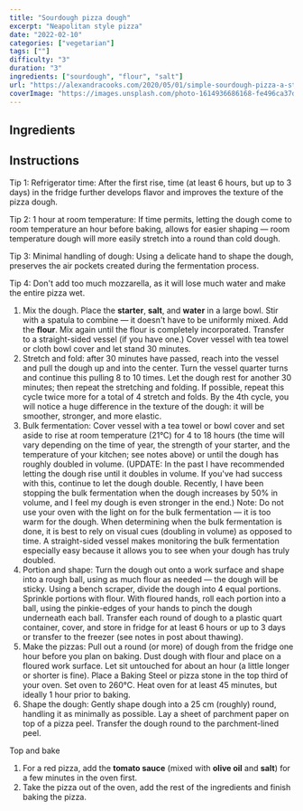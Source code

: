 ---
title: "Sourdough pizza dough"
excerpt: "Neapolitan style pizza"
date: "2022-02-10"
categories: ["vegetarian"]
tags: [""]
difficulty: "3"
duration: "3"
ingredients: ["sourdough", "flour", "salt"]
url: "https://alexandracooks.com/2020/05/01/simple-sourdough-pizza-a-step-by-step-guide/"
coverImage: "https://images.unsplash.com/photo-1614936686168-fe496ca37dc3?ixlib=rb-1.2.1&ixid=MnwxMjA3fDB8MHxwaG90by1wYWdlfHx8fGVufDB8fHx8&auto=format&fit=crop&w=700&q=72"
---

## Ingredients

<ul>
  <Ingredient v="375" t="g" i="water" />
  <Ingredient v="100" t="g" i="sourdough starter, active and bubbly" />
  <Ingredient v="10" t="g" i="salt" />
  <Ingredient v="500" t="g" i="all-purpose flour" />
</ul>

## Instructions

Tip 1: Refrigerator time: After the first rise, time (at least 6 hours, but up to 3 days) in the fridge further develops flavor and improves the texture of the pizza dough.

Tip 2: 1 hour at room temperature: If time permits, letting the dough come to room temperature an hour before baking, allows for easier shaping — room temperature dough will more easily stretch into a round than cold dough.

Tip 3: Minimal handling of dough: Using a delicate hand to shape the dough, preserves the air pockets created during the fermentation process.

Tip 4: Don't add too much mozzarella, as it will lose much water and make the entire pizza wet.

1. Mix the dough. Place the **starter**, **salt**, and **water** in a large bowl. Stir with a spatula to combine — it doesn't have to be uniformly mixed. Add the **flour**. Mix again until the flour is completely incorporated. Transfer to a straight-sided vessel (if you have one.) Cover vessel with tea towel or cloth bowl cover and let stand 30 minutes.
2. Stretch and fold: after 30 minutes have passed, reach into the vessel and pull the dough up and into the center. Turn the vessel quarter turns and continue this pulling 8 to 10 times. Let the dough rest for another 30 minutes; then repeat the stretching and folding. If possible, repeat this cycle twice more for a total of 4 stretch and folds. By the 4th cycle, you will notice a huge difference in the texture of the dough: it will be smoother, stronger, and more elastic.
3. Bulk fermentation: Cover vessel with a tea towel or bowl cover and set aside to rise at room temperature (21°C) for 4 to 18 hours (the time will vary depending on the time of year, the strength of your starter, and the temperature of your kitchen; see notes above) or until the dough has roughly doubled in volume. (UPDATE: In the past I have recommended letting the dough rise until it doubles in volume. If you've had success with this, continue to let the dough double. Recently, I have been stopping the bulk fermentation when the dough increases by 50% in volume, and I feel my dough is even stronger in the end.) Note: Do not use your oven with the light on for the bulk fermentation — it is too warm for the dough. When determining when the bulk fermentation is done, it is best to rely on visual cues (doubling in volume) as opposed to time. A straight-sided vessel makes monitoring the bulk fermentation especially easy because it allows you to see when your dough has truly doubled.
4. Portion and shape: Turn the dough out onto a work surface and shape into a rough ball, using as much flour as needed — the dough will be sticky. Using a bench scraper, divide the dough into 4 equal portions. Sprinkle portions with flour. With floured hands, roll each portion into a ball, using the pinkie-edges of your hands to pinch the dough underneath each ball. Transfer each round of dough to a plastic quart container, cover, and store in fridge for at least 6 hours or up to 3 days or transfer to the freezer (see notes in post about thawing).
5. Make the pizzas: Pull out a round (or more) of dough from the fridge one hour before you plan on baking. Dust dough with flour and place on a floured work surface. Let sit untouched for about an hour (a little longer or shorter is fine). Place a Baking Steel or pizza stone in the top third of your oven. Set oven to 260°C. Heat oven for at least 45 minutes, but ideally 1 hour prior to baking.
6. Shape the dough: Gently shape dough into a 25 cm (roughly) round, handling it as minimally as possible. Lay a sheet of parchment paper on top of a pizza peel. Transfer the dough round to the parchment-lined peel.

Top and bake

1. For a red pizza, add the **tomato sauce** (mixed with **olive oil** and **salt**) for a few minutes in the oven first.
2. Take the pizza out of the oven, add the rest of the ingredients and finish baking the pizza.
